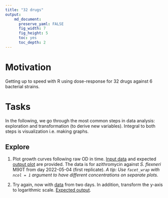 ```yaml
---
title: "32 drugs"
output: 
    md_document:
      preserve_yaml: FALSE
      fig_width: 7
      fig_height: 5
      toc: yes
      toc_depth: 2
---
```


# Motivation

Getting up to speed with R using dose-response for 32 drugs against 6
bacterial strains.


# Tasks

In the following, we go through the most common steps in data analysis:
exploration and transformation (to derive new variables). Integral to both
steps is visualization i.e. making graphs.

## Explore

1. Plot growth curves following raw OD in time. [Input
   data](doc/tasks/01_dat.csv) and expected [output
   plot](doc/tasks/01_out.pdf) are provided. The data is for azithromycin
   against _S. flexneri_ M90T from day 2022-05-04 (first replicate). _A tip: Use `facet_wrap` with `ncol = 1` argument to have different concentrations on separate plots._

2. Try again, now with [data](doc/tasks/02_dat.csv) from two days. In addition,
   transform the y-axis to logarithmic scale. [Expected output](doc/tasks/02_out.pdf).
